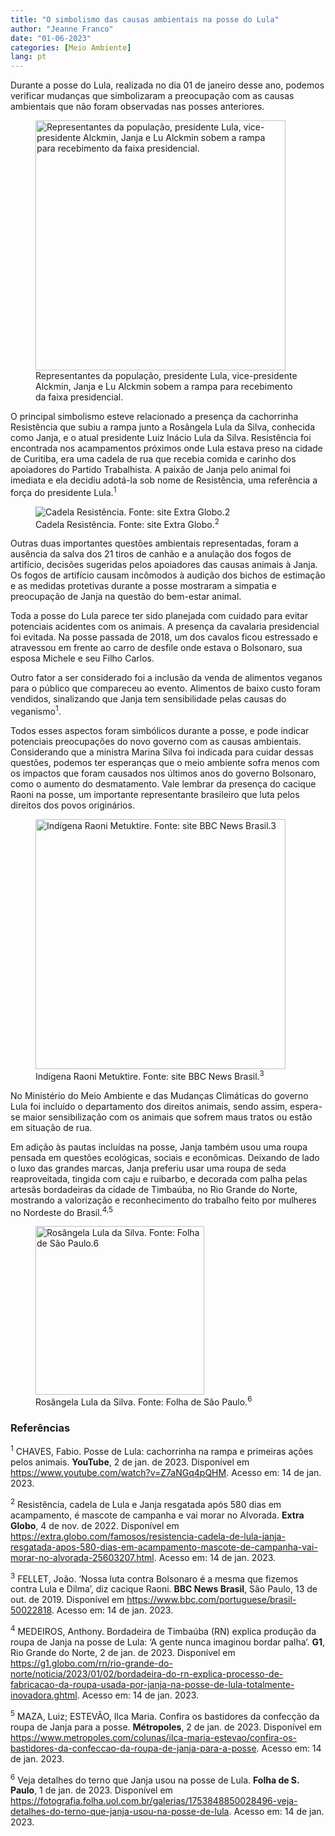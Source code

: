 ---
title: "O simbolismo das causas ambientais na posse do Lula"
author: "Jeanne Franco"
date: "01-06-2023"
categories: [Meio Ambiente]
lang: pt
---

Durante a posse do Lula, realizada no dia 01 de janeiro desse ano, podemos verificar mudanças que simbolizaram a preocupação com as causas ambientais que não foram observadas nas posses anteriores.

![Representantes da população, presidente Lula, vice-presidente Alckmin, Janja e Lu Alckmin sobem a rampa para recebimento da faixa presidencial.](images/rampa_posse.png){width="400"}

O principal simbolismo esteve relacionado a presença da cachorrinha Resistência que subiu a rampa junto a Rosângela Lula da Silva, conhecida como Janja, e o atual presidente Luiz Inácio Lula da Silva. Resistência foi encontrada nos acampamentos próximos onde Lula estava preso na cidade de Curitiba, era uma cadela de rua que recebia comida e carinho dos apoiadores do Partido Trabalhista. A paixão de Janja pelo animal foi imediata e ela decidiu adotá-la sob nome de Resistência, uma referência a força do presidente Lula.^1^

![Cadela Resistência. Fonte: site Extra Globo.^2^](images/res3.jpeg.jpg)

Outras duas importantes questões ambientais representadas, foram a ausência da salva dos 21 tiros de canhão e a anulação dos fogos de artifício, decisões sugeridas pelos apoiadores das causas animais à Janja. Os fogos de artifício causam incômodos à audição dos bichos de estimação e as medidas protetivas durante a posse mostraram a simpatia e preocupação de Janja na questão do bem-estar animal.

Toda a posse do Lula parece ter sido planejada com cuidado para evitar potenciais acidentes com os animais. A presença da cavalaria presidencial foi evitada. Na posse passada de 2018, um dos cavalos ficou estressado e atravessou em frente ao carro de desfile onde estava o Bolsonaro, sua esposa Michele e seu Filho Carlos.

Outro fator a ser considerado foi a inclusão da venda de alimentos veganos para o público que compareceu ao evento. Alimentos de baixo custo foram vendidos, sinalizando que Janja tem sensibilidade pelas causas do veganismo^1^.

Todos esses aspectos foram simbólicos durante a posse, e pode indicar potenciais preocupações do novo governo com as causas ambientais. Considerando que a ministra Marina Silva foi indicada para cuidar dessas questões, podemos ter esperanças que o meio ambiente sofra menos com os impactos que foram causados nos últimos anos do governo Bolsonaro, como o aumento do desmatamento. Vale lembrar da presença do cacique Raoni na posse, um importante representante brasileiro que luta pelos direitos dos povos originários.

![Indígena Raoni Metuktire. Fonte: site BBC News Brasil.^3^](images/raoni.jpg){width="400"}

No Ministério do Meio Ambiente e das Mudanças Climáticas do governo Lula foi incluído o departamento dos direitos animais, sendo assim, espera-se maior sensibilização com os animais que sofrem maus tratos ou estão em situação de rua.

Em adição às pautas incluídas na posse, Janja também usou uma roupa pensada em questões ecológicas, sociais e econômicas. Deixando de lado o luxo das grandes marcas, Janja preferiu usar uma roupa de seda reaproveitada, tingida com caju e ruibarbo, e decorada com palha pelas artesãs bordadeiras da cidade de Timbaúba, no Rio Grande do Norte, mostrando a valorização e reconhecimento do trabalho feito por mulheres no Nordeste do Brasil.^4,5^

![Rosângela Lula da Silva. Fonte: Folha de São Paulo.^6^](images/janja.png){width="270"}

### Referências

^1^ CHAVES, Fabio. Posse de Lula: cachorrinha na rampa e primeiras ações pelos animais. **YouTube**, 2 de jan. de 2023. Disponível em <https://www.youtube.com/watch?v=Z7aNGq4pQHM>. Acesso em: 14 de jan. 2023.

^2^ Resistência, cadela de Lula e Janja resgatada após 580 dias em acampamento, é mascote de campanha e vai morar no Alvorada. **Extra Globo**, 4 de nov. de 2022. Disponível em <https://extra.globo.com/famosos/resistencia-cadela-de-lula-janja-resgatada-apos-580-dias-em-acampamento-mascote-de-campanha-vai-morar-no-alvorada-25603207.html>. Acesso em: 14 de jan. 2023.

^3^ FELLET, João. 'Nossa luta contra Bolsonaro é a mesma que fizemos contra Lula e Dilma', diz cacique Raoni. **BBC News Brasil**, São Paulo, 13 de out. de 2019. Disponível em <https://www.bbc.com/portuguese/brasil-50022818>. Acesso em: 14 de jan. 2023.

^4^ MEDEIROS, Anthony. Bordadeira de Timbaúba (RN) explica produção da roupa de Janja na posse de Lula: 'A gente nunca imaginou bordar palha'. **G1**, Rio Grande do Norte, 2 de jan. de 2023. Disponível em <https://g1.globo.com/rn/rio-grande-do-norte/noticia/2023/01/02/bordadeira-do-rn-explica-processo-de-fabricacao-da-roupa-usada-por-janja-na-posse-de-lula-totalmente-inovadora.ghtml>. Acesso em: 14 de jan. 2023.

^5^ MAZA, Luiz; ESTEVÃO, Ilca Maria. Confira os bastidores da confecção da roupa de Janja para a posse. **Métropoles**, 2 de jan. de 2023. Disponível em <https://www.metropoles.com/colunas/ilca-maria-estevao/confira-os-bastidores-da-confeccao-da-roupa-de-janja-para-a-posse>. Acesso em: 14 de jan. 2023.

^6^ Veja detalhes do terno que Janja usou na posse de Lula. **Folha de S. Paulo**, 1 de jan. de 2023. Disponível em <https://fotografia.folha.uol.com.br/galerias/1753848850028496-veja-detalhes-do-terno-que-janja-usou-na-posse-de-lula>. Acesso em: 14 de jan. 2023.
